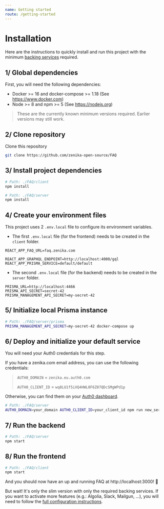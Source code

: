 ```yaml
---
name: Getting started
route: /getting-started
---
```


# Installation

Here are the instructions to quickly install and run this project with the minimum [backing services](/advanced/backing-services) required.

## 1/ Global dependencies

First, you will need the following dependencies:

- Docker >= 16 and docker-compose >= 1.18 (See https://www.docker.com)
- Node >= 8 and npm >= 5 (See https://nodejs.org)

> These are the currently known minimum versions required. Earlier versions may still work.

## 2/ Clone repository

Clone this repository

```bash
git clone https://github.com/zenika-open-source/FAQ
```

## 3/ Install project dependencies

```bash
# Path: ./FAQ/client
npm install

# Path: ./FAQ/server
npm install
```

## 4/ Create your environment files

This project uses 2 `.env.local` file to configure its environment variables.

- The first `.env.local` file (for the frontend) needs to be created in the `client` folder.

```
REACT_APP_FAQ_URL=faq.zenika.com

REACT_APP_GRAPHQL_ENDPOINT=http://localhost:4000/gql
REACT_APP_PRISMA_SERVICE=default/default
```

- The second `.env.local` file (for the backend) needs to be created in the `server` folder.

```
PRISMA_URL=http://localhost:4466
PRISMA_API_SECRET=secret-42
PRISMA_MANAGEMENT_API_SECRET=my-secret-42
```

## 5/ Initialize local Prisma instance

```bash
# Path: ./FAQ/server/prisma
PRISMA_MANAGEMENT_API_SECRET=my-secret-42 docker-compose up
```

## 6/ Deploy and initialize your default service

You will need your Auth0 credentials for this step.

If you have a zenika.com email address, you can use the following credentials:

> `AUTH0_DOMAIN` = `zenika.eu.auth0.com`
>
> `AUTH0_CLIENT_ID` = `wq8LU1f5iXQ4HWL0F6Z07QDcSMgWPd1p`

Otherwise, you can find them on your [Auth0 dashboard](https://manage.auth0.com).

```bash
# Path: ./FAQ/server
AUTH0_DOMAIN=your_domain AUTH0_CLIENT_ID=your_client_id npm run new_service
```

## 7/ Run the backend

```bash
# Path: ./FAQ/server
npm start
```

## 8/ Run the frontend

```bash
# Path: ./FAQ/client
npm start
```

And you should now have an up and running FAQ at http://localhost:3000! 🎉

But wait! It's only the slim version with only the required backing services. If you want to activate more features (e.g.: Algolia, Slack, Mailgun, ...), you will need to follow the [full configuration instructions](/advanced/configuration).
